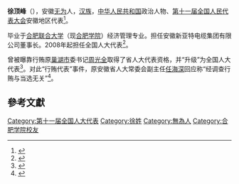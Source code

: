 '''徐顶峰'''（{{bd|1969年||}}），安徽[[无为|无为]]人，[[汉族|汉族]]，[[中华人民共和国|中华人民共和国]]政治人物、[[第十一届全国人民代表大会|第十一届全国人民代表大会]]安徽地区代表<ref>{{cite web|author=新华网|title=第十一届全国人大代表|url=http://news.xinhuanet.com/ziliao/2008-03/03/content_7708230.htm?node=36628|publisher=新华网|accessdate=2014-01-07|archive-date=2014-01-10|archive-url=https://web.archive.org/web/20140110211415/http://news.xinhuanet.com/ziliao/2008-03/03/content_7708230.htm?node=36628|dead-url=no}}</ref>。

毕业于[[合肥联合大学|合肥联合大学]]（现[[合肥学院|合肥学院]]）经济管理专业。担任安徽新亚特电缆集团有限公司董事长。2008年起担任全国人大代表<ref>{{cite news|title=全国人大代表信息-徐顶峰|url=http://210.82.31.1:8084/delegate/viewDelegate.action?dbid=111034|accessdate=2013-04-05|newspaper=全国人大网|archive-url=https://web.archive.org/web/20140407060934/http://www.npc.gov.cn/delegate/viewDelegate.action?dbid=111034|archive-date=2014-04-07|dead-url=yes}}</ref>。

曾被曝靠行贿原[[巢湖市|巢湖市]]委书记[[周光全|周光全]]取得了省人大代表资格，并“升级”为全国人大代表<ref>{{cite news|url=http://www.fengsung.com/n-8192.html|title=“卖官书记”周光全案跟踪：巢湖农民企业家何帮喜、徐顶峰行贿任全国人大代表|work=中国青年报|publisher=风尚中国|date=2010-10-13|accessdate=2020-10-17|archive-date=2020-10-20|archive-url=https://web.archive.org/web/20201020112929/http://www.fengsung.com/n-8192.html|dead-url=no}}</ref>。对此“行贿代表”事件，原安徽省人大常委会副主任[[任海深|任海深]]回应称“经调查行贿与当选无关”<ref>{{cite news|url=http://www.china.com.cn/2011/2011-03/09/content_22088704.htm|title=安徽人大回应代表贿选事件 称行贿与当选无关|publisher=中国网|date=2011-03-09|accessdate=2020-10-17|archive-date=2020-10-21|archive-url=https://web.archive.org/web/20201021194043/http://www.china.com.cn/2011/2011-03/09/content_22088704.htm|dead-url=no}}</ref>。

==參考文獻==
{{reflist}}
[[Category:第十一届全国人大代表|Category:第十一届全国人大代表]]
[[Category:徐姓|Category:徐姓]]
[[Category:無為人|Category:無為人]]
[[Category:合肥学院校友|Category:合肥学院校友]]